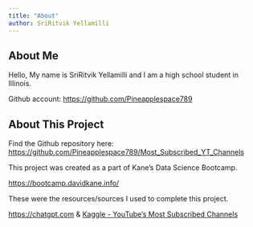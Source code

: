 ```yaml
---
title: "About"
author: SriRitvik Yellamilli
---
```

## About Me
Hello, My name is SriRitvik Yellamilli and I am a high school student in Illinois. 

Github account: <https://github.com/Pineapplespace789>

## About This Project

Find the Github repository here: <https://github.com/Pineapplespace789/Most_Subscribed_YT_Channels>

This project was created as a part of Kane’s Data Science Bootcamp.

<https://bootcamp.davidkane.info/>

These were the resources/sources I used to complete this project.

<https://chatgpt.com> & [Kaggle - YouTube's Most Subscribed Channels](https://www.kaggle.com/datasets/ritiksharma07/top-500-most-subscribed-youtube-channels-june24)

